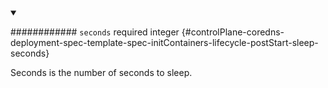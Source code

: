 
<details className="config-field" data-expandable="false" open>
<summary>

############ `seconds` <span className="config-field-required" data-required="false">required</span> <span className="config-field-type">integer</span> <span className="config-field-default"></span> <span className="config-field-enum"></span> {#controlPlane-coredns-deployment-spec-template-spec-initContainers-lifecycle-postStart-sleep-seconds}

Seconds is the number of seconds to sleep.

</summary>



</details>
